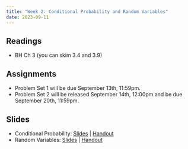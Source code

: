 ```yaml
---
title: "Week 2: Conditional Probability and Random Variables"
date: 2023-09-11
---
```



## Readings 

- BH Ch 3 (you can skim 3.4 and 3.9)

## Assignments

- Problem Set 1 will be due September 13th, 11:59pm.
- Problem Set 2 will be released September 14th, 12:00pm and be due September 20th, 11:59pm.  


## Slides

- Conditional Probability: [Slides](/files/slides/02_conditional_probability.pdf) | [Handout](/files/slides/02_conditional_probability_handout.pdf)
- Random Variables: [Slides](/files/slides/03_variables.pdf) | [Handout](/files/slides/03_variables_handout.pdf)
